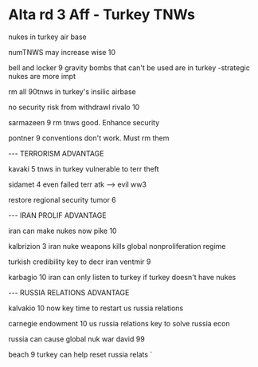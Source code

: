 =Alta rd 3 Aff - Turkey TNWs= 


nukes in turkey air base


numTNWS may increase
wise 10


bell and locker 9
gravity bombs that can't be used are in turkey
-strategic nukes are more impt


rm all 90tnws in turkey's insilic airbase



no security risk from withdrawl
rivalo 10


sarmazeen 9
rm tnws good. Enhance security


pontner 9
conventions don't work. Must rm them

---
TERRORISM ADVANTAGE

kavaki 5
tnws in turkey vulnerable to terr theft


sidamet 4
even failed terr atk --> evil
ww3


restore regional security
tumor 6

---
IRAN PROLIF ADVANTAGE

iran can make nukes now
pike 10


kalbrizion 3
iran nuke weapons kills global nonproliferation regime


turkish credibility key to decr iran
ventmir 9



karbagio 10
iran can only listen to turkey if turkey doesn't have nukes

---
RUSSIA RELATIONS ADVANTAGE

kalvakio 10
now key time to restart us russia relations



carnegie endowment 10
us russia relations key to solve russia econ


russia can cause global nuk war
david 99



beach 9
turkey can help reset russia relats
`